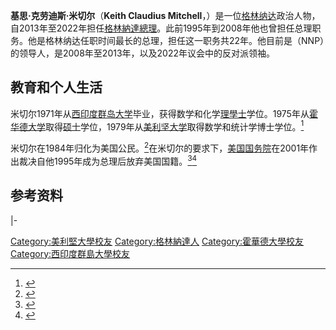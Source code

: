 {{Expand language|en|time=2018-10-01T10:57:52+00:00}}
{{noteTA
|1=zh:佐治;zh-hans:乔治;zh-hk:佐治;zh-sg:乔治;zh-tw:喬治;zh-cn:乔治
}}
{{Infobox officeholder
|honorific-prefix  = [[The_Right_Honourable|The Right Honourable]]
|honorific-suffix  = [[国会议员|国会议员]]
|name              = 基思·米切尔
|original_name     = Keith Mitchell
|image             = Keith Mitchell.jpg
|office            = {{flag|Grenada}}[[總理|總理]]
|monarch           = [[伊丽莎白二世|伊丽莎白二世]]
|governor_general  = [[卡萊爾·格林|卡萊爾·格林]]<br>Cécile La Grenade
|term_start        = 2013年2月20日
|term_end          = 2022年6月24日
|predecessor       = {{link-en|蒂尔曼·托马斯|Tillman Thomas}}
|successor         = {{link-en|迪根·米切爾|Dickon Mitchell}}
|monarch1          = [[伊丽莎白二世|伊丽莎白二世]]
|governor_general1 = Daniel Williams
|term_start1       = 1995年6月22日
|term_end1         = 2008年7月9日
|predecessor1      = {{link-en|乔治·布里赞|George Brizan}}
|successor1        = {{link-en|蒂尔曼·托马斯|Tillman Thomas}}
|birthname         = Keith Claudius Mitchell
|birth_date        = {{nowrap|{{birth date and age|1946|11|12}}}}
|birth_place       = [[File:Flag_of_Grenada_(1903–1967).svg|25px]] 格林纳达[[圣乔治区_(格林纳达)|圣乔治区]]
|death_date        = 
|death_place       = 
|party             = {{link-en|新民族党 (格林纳达)|New National Party (Grenada)|新民族党}}
|spouse            = Marietta Mitchell
|children          = Olinga
|alma_mater        = [[西印度群岛大学|西印度群岛大学]]<br>[[霍华德大学|霍华德大学]]<br>[[美利坚大学|美利坚大学]]
|religion          = [[罗马天主教|罗马天主教]]
|nationality       = {{USA}}（1984-1995）<br>{{GRD}}
}}
'''基思·克劳迪斯·米切尔'''（'''Keith Claudius Mitchell'''，{{bd|1946年|11月12日|catIdx=M}}）是一位[[格林纳达|格林纳达]]政治人物，自2013年至2022年担任[[格林納達總理|格林納達總理]]。此前1995年到2008年他也曾担任总理职务。他是格林纳达任职时间最长的总理，担任这一职务共22年。他目前是{{link-en|新民族党 (格林纳达)|New National Party (Grenada)|新民族党}}（NNP）的领导人，是2008年至2013年，以及2022年议会中的反对派领袖。

==教育和个人生活==
米切尔1971年从[[西印度群岛大学|西印度群岛大学]]毕业，获得数学和化学[[理學士|理學士]]学位。1975年从[[霍华德大学|霍华德大学]]取得[[硕士|硕士]]学位，1979年从[[美利坚大学|美利坚大学]]取得数学和统计学博士学位。<ref>{{cite web
|url=http://www.gov.gd/biographies/keith_mitchell_bio.html
|title=Biography: Keith Claudius Mitchell
|date=2009-10-09
|accessdate=2011-10-01
|publisher=Government of Grenada
|archive-url=https://web.archive.org/web/20141018095804/http://www.gov.gd/biographies/keith_mitchell_bio.html
|archive-date=2014-10-18
|dead-url=yes
}}</ref>

米切尔在1984年归化为美国公民。<ref>{{cite news|url=http://go-jamaica.com/news/read_article.php?id=4458|title=Mitchell denies US citizenship|work=Go Jamaica|date=2008-10-31|accessdate=2012-05-29}}</ref>在米切尔的要求下，[[美国国务院|美国国务院]]在2001年作出裁决自他1995年成为总理后放弃美国国籍。<ref>{{cite news|url=http://www.grenadianconnection.com/Grenada/ViewNews.asp?NID=6311&CID=15008&TC=710&EP=571&yr=2008&Cat=0000|title=Statement on the citizenship status of former Prime Minister Keith Mitchell|work=Grenadian Connection|date=2008-10-31|accessdate=2012-05-29|archive-date=2014-05-25|archive-url=https://web.archive.org/web/20140525234813/http://www.grenadianconnection.com/Grenada/ViewNews.asp?NID=6311&CID=15008&TC=710&EP=571&yr=2008&Cat=0000|dead-url=no}}</ref><ref name="q42001">{{cite news|url=https://www.federalregister.gov/articles/2002/03/13/02-6084/quarterly-publication-of-individuals-who-have-chosen-to-expatriate-as-required-by-section-6039g|author=Internal Revenue Service|title=Quarterly Publication of Individuals, Who Have Chosen to Expatriate, as Required by Section 6039G|work=Federal Register|date=2002-03-13|accessdate=2012-05-29|archive-date=2014-02-22|archive-url=https://web.archive.org/web/20140222213045/https://www.federalregister.gov/articles/2002/03/13/02-6084/quarterly-publication-of-individuals-who-have-chosen-to-expatriate-as-required-by-section-6039g|dead-url=no}}</ref>

==参考资料==
{{reflist}}

{{s-start}}
{{s-off}}
{{s-bef|before={{link-en|乔治·布里赞|George Brizan}}}}
{{s-ttl|title=[[格林納達總理|格林納達總理]]|years=1995年–2008年}}
{{s-aft|after={{link-en|蒂尔曼·托马斯|Tillman Thomas}}}}
|-
{{s-bef|before={{link-en|蒂尔曼·托马斯|Tillman Thomas}}}}
{{s-ttl|title=[[格林納達總理|格林納達總理]]|years=2013年–2022年}}
{{s-aft|after={{link-en|迪根·米切爾|Dickon Mitchell}}}}
{{s-end}}

{{格瑞那達總理}}

{{Authority control}}
{{DEFAULTSORT:Mitchell, Keith}}
[[Category:美利堅大學校友|Category:美利堅大學校友]]
[[Category:格林納達人|Category:格林納達人]]
[[Category:霍華德大學校友|Category:霍華德大學校友]]
[[Category:西印度群島大學校友|Category:西印度群島大學校友]]